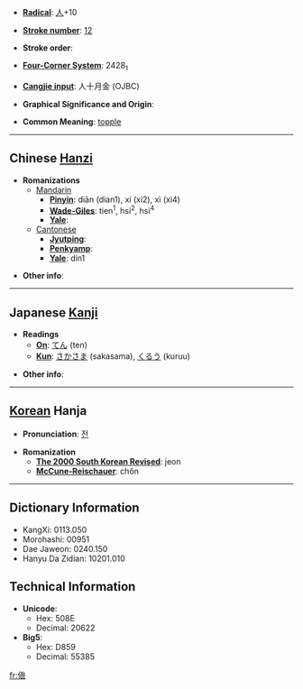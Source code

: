 * '''[[Wiktionary:Chinese radical index| Radical]]''': [[Wiktionary:Chinese radical index 人|人]]+10

* '''[[Wiktionary:Chinese total strokes index|Stroke number]]''': [[Wiktionary:Chinese total strokes index 12|12]]

* '''Stroke order''': 

* '''[[Wiktionary:Chinese four corner index|Four-Corner System]]''': 2428<sub>1</sub>

* '''[[Wiktionary:Chinese Cangjie index|Cangjie input]]''': 人十月金 (OJBC)

* '''Graphical Significance and Origin''': 

* '''Common Meaning''': [[topple]]

----

== Chinese [[Hanzi]] ==

* '''Romanizations'''
** [[Mandarin]]
*** '''[[Pinyin]]''': diān (dian1), xí (xi2), xì (xi4)
*** '''[[Wade-Giles]]''': tien<sup>1</sup>, hsi<sup>2</sup>, hsi<sup>4</sup>
*** '''[[Yale]]''': 
**[[Cantonese]]
***'''[[Jyutping]]''':
***'''[[Penkyamp]]''': 
***'''[[Yale]]''': din1

* '''Other info''': 

----

== Japanese [[Kanji]] ==

* '''Readings'''
** '''[[On]]''': [[てん]] (ten)
** '''[[Kun]]''': [[さかさま]] (sakasama), [[くるう]] (kuruu)

* '''Other info''':  

----

== [[Korean]] Hanja ==

* '''Pronunciation''': [[전]]

* '''Romanization'''
** '''[[The 2000 South Korean Revised Romanization|The 2000 South Korean Revised]]''': jeon
** '''[[McCune-Reischauer]]''': chŏn

----

== Dictionary Information ==

* KangXi: 0113.050
* Morohashi: 00951
* Dae Jaweon: 0240.150
* Hanyu Da Zidian: 10201.010

== Technical Information ==

* '''Unicode''':
** Hex: 508E
** Decimal: 20622
* '''Big5''':
** Hex: D859
** Decimal: 55385

[[fr:傎]]